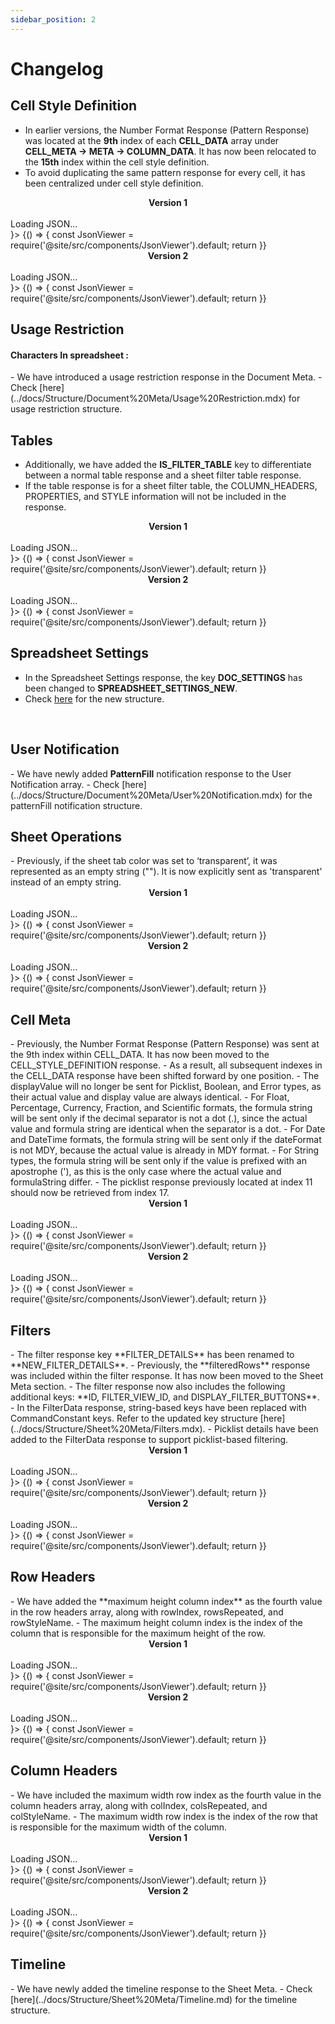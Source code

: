 ```yaml
---
sidebar_position: 2
---
```



# Changelog

<Tabs>
<TabItem value="documentMeta" label="Document Meta">

<h2>Cell Style Definition</h2>

- In earlier versions, the Number Format Response (Pattern Response) was located at the **9th** index of each **CELL_DATA** array under **CELL_META -> META -> COLUMN_DATA**. It has now been relocated to the **15th** index within the cell style definition.
- To avoid duplicating the same pattern response for every cell, it has been centralized under cell style definition.
<div style={{ display: 'flex', gap: '20px'}}>
  <div style={{ flex: 1}}>
    <center><b>Version 1</b></center>
    <br/>
    <BrowserOnly fallback={<div>Loading JSON...</div>}>
      {() => {
        const JsonViewer = require('@site/src/components/JsonViewer').default;
        return <JsonViewer data={{
        "CELLSTYLES_DEFINITION": {
        "__operation_type__": {
            "ce3": [
                "#85c1e9",
                "#763e8d",
                18,
                "Lato",
                "bold",
                "italic",
                "solid",
                "solid",
                "wrap",
                "start",
                "middle",
                [
                    "0.0138in solid #000000",
                    "0.0138in solid #000000",
                    "0.0138in solid #000000",
                    "0.0138in solid #000000"
                ],
                "45",
                "2",
                "Lato"
            ]
        }
    }
    }} />
      }}
    </BrowserOnly>
  </div>
  <div style={{ flex: 1 }}>
    <center><b>Version 2</b></center>
    <br/>
    <BrowserOnly fallback={<div>Loading JSON...</div>}>
      {() => {
        const JsonViewer = require('@site/src/components/JsonViewer').default;
        return <JsonViewer data={{
        "CELLSTYLES_DEFINITION": {
        "__operation_type__": {
            "ce3": [
                "#85c1e9",
                "#763e8d",
                18,
                "Lato",
                "bold",
                "italic",
                "solid",
                "solid",
                "wrap",
                "start",
                "middle",
                [
                    "0.0138in solid #000000",
                    "0.0138in solid #000000",
                    "0.0138in solid #000000",
                    "0.0138in solid #000000"
                ],
                "45",
                "2",
                "Lato",
                {
                    "FORMATTYPE": "ACCOUNTING",
                    "FORMATSTRING": "%5B%3E0%5D_%28%5B%24en-US%5D*%20%23%2C%23%230.00_%29%3B%5B%3C0%5D_%28%5B%24en-US%5D*%20%28%23%2C%23%230.00%29%3B_%28%5B%24en-US%5D*%20%22-%22%23%3F%3F_%29%3B_%28%40_%29",
                    "DECIMALS": 2,
                    "LEADINGZEROES": 1,
                    "ISGROUPINGUSED": true,
                    "ISCUSTOM": false
                }
            ]
        }
    }
    }} />
      }}
    </BrowserOnly>
  </div>
</div>
<br/>

<h2>Usage Restriction</h2>

<h4>Characters In spreadsheet :</h4>
- We have introduced a usage restriction response in the Document Meta.
- Check [here](../docs/Structure/Document%20Meta/Usage%20Restriction.mdx) for usage restriction structure.
<br/>

<h2>Tables</h2>

- Additionally, we have added the **IS_FILTER_TABLE** key to differentiate between a normal table response and a sheet filter table response.
- If the table response is for a sheet filter table, the COLUMN_HEADERS, PROPERTIES, and STYLE information will not be included in the response.
<div style={{ display: 'flex', gap: '20px'}}>
  <div style={{ flex: 1}}>
    <center><b>Version 1</b></center>
    <br/>
    <BrowserOnly fallback={<div>Loading JSON...</div>}>
    {() => {
        const JsonViewer = require('@site/src/components/JsonViewer').default;
        return <JsonViewer data={{
            "TABLE": {
            "__operation_type__": [
                {
                    "COLUMN_HEADERS" : [
                        "A",
                        "B"
                    ],
                    "RESIZE": false,
                    "RANGES": [
                        "0#",
                        3,
                        4,
                        8,
                        6
                    ],
                    "ID": 0,
                    "PROPERTIES" : [
                        1,
                        0,
                        0,
                        0,
                        1,
                        0
                    ],
                    "STYLE" : "Table1 Style",
                    "NAME": "Table1"
                }
            ]
        }
        }} />
    }}
    </BrowserOnly>
  </div>
  <div style={{ flex: 1 }}>
    <center><b>Version 2</b></center>
    <br/>
    <BrowserOnly fallback={<div>Loading JSON...</div>}>
    {() => {
        const JsonViewer = require('@site/src/components/JsonViewer').default;
        return <JsonViewer data={{
            "TABLE": {
            "__operation_type__": [
                {
                    "COLUMN_HEADERS" : [
                        "A",
                        "B"
                    ],
                    "RESIZE": false,
                    "RANGES": [
                        "0#",
                        3,
                        4,
                        8,
                        6
                    ],
                    "ID": 0,
                    "PROPERTIES" : [
                        1,
                        0,
                        0,
                        0,
                        1,
                        0
                    ],
                    "STYLE" : "Table1 Style",
                    "NAME": "Table1",
                    "IS_FILTER_TABLE": true
                }
            ]
        }
        }} />
        }}
    </BrowserOnly>
  </div>
</div>
<br/>

<h2>Spreadsheet Settings</h2>

- In the Spreadsheet Settings response, the key <b>DOC_SETTINGS</b> has been changed to <b>SPREADSHEET_SETTINGS_NEW</b>.
- Check [here](../docs/Structure/Document%20Meta/Spreadsheet%20Settings.md) for the new structure.
<br/>

<h2>User Notification</h2>
- We have newly added <b>PatternFill</b> notification response to the User Notification array.
- Check [here](../docs/Structure/Document%20Meta/User%20Notification.mdx) for the patternFill notification structure.
<br/>

<h2>Sheet Operations</h2>
- Previously, if the sheet tab color was set to ‘transparent’, it was represented as an empty string (""). It is now explicitly sent as 'transparent' instead of an empty string.
<div style={{ display: 'flex', gap: '20px'}}>
  <div style={{ flex: 1}}>
    <center><b>Version 1</b></center>
    <br/>
    <BrowserOnly fallback={<div>Loading JSON...</div>}>
    {() => {
        const JsonViewer = require('@site/src/components/JsonViewer').default;
        return <JsonViewer data={{
        "WORKSHEETS": {
            "INSERT": [
                [
                    "0#",
                    "Sheet1",
                    0,
                    "",
                    false
                ]
            ]
        }
    }} />
    }}
 </BrowserOnly>
  </div>
  <div style={{ flex: 1 }}>
    <center><b>Version 2</b></center>
    <br/>
    <BrowserOnly fallback={<div>Loading JSON...</div>}>
    {() => {
        const JsonViewer = require('@site/src/components/JsonViewer').default;
        return <JsonViewer data={{
        "WORKSHEETS": {
            "INSERT": [
                [
                    "0#",
                    "Sheet1",
                    0,
                    "transparent",
                    false
                ]
            ]
        }
    }} />
    }}
 </BrowserOnly>
  </div>
</div>
</TabItem>

<TabItem value="sheetMeta" label="Sheet Meta">

<h2>Cell Meta</h2>
- Previously, the Number Format Response (Pattern Response) was sent at the 9th index within CELL_DATA. It has now been moved to the CELL_STYLE_DEFINITION response.
- As a result, all subsequent indexes in the CELL_DATA response have been shifted forward by one position.
- The displayValue will no longer be sent for Picklist, Boolean, and Error types, as their actual value and display value are always identical.
- For Float, Percentage, Currency, Fraction, and Scientific formats, the formula string will be sent only if the decimal separator is not a dot (.), since the actual value and formula string are identical when the separator is a dot.
- For Date and DateTime formats, the formula string will be sent only if the dateFormat is not MDY, because the actual value is already in MDY format.
- For String types, the formula string will be sent only if the value is prefixed with an apostrophe ('), as this is the only case where the actual value and formulaString differ.
- The picklist response previously located at index 11 should now be retrieved from index 17.
<div style={{ display: 'flex', gap: '20px'}}>
  <div style={{ flex: 1}}>
    <center><b>Version 1</b></center>
    <br/>
    <BrowserOnly fallback={<div>Loading JSON...</div>}>
    {() => {
        const JsonViewer = require('@site/src/components/JsonViewer').default;
        return <JsonViewer data={{
            "CELL_META": {
            "META": {
                "ROW_DATA": [
                    [
                        28,
                        1,
                        "0"
                    ]
                ],
                "COLUMN_DATA": {
                    "0": [
                        [
                            4,
                            1,
                            [
                                "'Yet to start\nBlocked'",
                                "''",
                                "'=D26'",
                                "",
                                [],
                                [],
                                "",
                                "STRING",
                                "",
                                {},
                                1,
                                0,
                                [],
                                -1,
                                "",
                                [],
                                0,
                                [],
                                [
                                    0,
                                    [
                                        0,
                                        1
                                    ]
                                ],
                                [],
                                {},
                                {
                                    "PL_LIST": [
                                        {
                                            "COLOR": {
                                                "hexColor": "#563b30"
                                            },
                                            "BG_COLOR": {
                                                "hexColor": "#e8dbd6"
                                            },
                                            "DISPLAY_STRING": "Yet to start"
                                        },
                                        {
                                            "COLOR": {
                                                "hexColor": "#606620"
                                            },
                                            "BG_COLOR": {
                                                "hexColor": "#edf0cf"
                                            },
                                            "DISPLAY_STRING": "Blocked"
                                        }
                                    ],
                                    "STACK_DIRECTION": "vrt"
                                },
                                0
                            ]
                        ]
                    ]
                }
            }
        }
        }} />
        }}
    </BrowserOnly>
  </div>
  <div style={{ flex: 1 }}>
    <center><b>Version 2</b></center>
    <br/>
    <BrowserOnly fallback={<div>Loading JSON...</div>}>
    {() => {
        const JsonViewer = require('@site/src/components/JsonViewer').default;
        return <JsonViewer data={{
            "CELL_META": {
            "META": {
                "ROW_DATA": [
                    [
                        28,
                        1,
                        "0"
                    ]
                ],
                "COLUMN_DATA": {
                    "0": [
                        [
                            4,
                            1,
                            [
                                "'Yet to start\nBlocked'",
                                "''",
                                "'=D26'",
                                "",
                                [],
                                [],
                                "",
                                "STRING",
                                "",
                                1,
                                0,
                                [],
                                -1,
                                "",
                                [],
                                0,
                                [],
                                [
                                    0,
                                    [
                                        0,
                                        1
                                    ]
                                ],
                                [],
                                {},
                                {
                                    "PL_LIST": [
                                        {
                                            "COLOR": {
                                                "hexColor": "#563b30"
                                            },
                                            "BG_COLOR": {
                                                "hexColor": "#e8dbd6"
                                            },
                                            "DISPLAY_STRING": "Yet to start"
                                        },
                                        {
                                            "COLOR": {
                                                "hexColor": "#606620"
                                            },
                                            "BG_COLOR": {
                                                "hexColor": "#edf0cf"
                                            },
                                            "DISPLAY_STRING": "Blocked"
                                        }
                                    ],
                                    "STACK_DIRECTION": "vrt"
                                },
                                0
                            ]
                        ]
                    ]
                }
            }
        }
        }} />
        }}
    </BrowserOnly>
  </div>
</div>
<br/>

<h2>Filters</h2>
- The filter response key **FILTER_DETAILS** has been renamed to **NEW_FILTER_DETAILS**.
- Previously, the **filteredRows** response was included within the filter response. It has now been moved to the Sheet Meta section.
- The filter response now also includes the following additional keys: **ID, FILTER_VIEW_ID, and DISPLAY_FILTER_BUTTONS**.
- In the FilterData response, string-based keys have been replaced with CommandConstant keys. Refer to the updated key structure [here](../docs/Structure/Sheet%20Meta/Filters.mdx).
- Picklist details have been added to the FilterData response to support picklist-based filtering.
<div style={{ display: 'flex', gap: '20px'}}>
  <div style={{ flex: 1}}>
    <center><b>Version 1</b></center>
    <br/>
    <BrowserOnly fallback={<div>Loading JSON...</div>}>
    {() => {
        const JsonViewer = require('@site/src/components/JsonViewer').default;
        return <JsonViewer data={{
        "SHEET_META" : {
            "FILTER_DETAILS": [
            {
                "ASSOCIATED_SHEET_NAME": "0#",
                "FILTER_RANGE": [
                    3,
                    4,
                    8,
                    6
                ],
                "FILTER_CRITERIA_APPLIED_COLS": [
                    4
                ],
                "TOGGLE_FILTER": false,
                "FILTERED_ROWS": [
                    [
                        5,
                        1,
                        "ro1"
                    ]
                ]
            }
            ]
        }
        }} />
        }}
    </BrowserOnly>
  </div>
  <div style={{ flex: 1 }}>
    <center><b>Version 2</b></center>
    <br/>
    <BrowserOnly fallback={<div>Loading JSON...</div>}>
    {() => {
        const JsonViewer = require('@site/src/components/JsonViewer').default;
        return <JsonViewer data={{
        "SHEET_META": {
            "NEW_FILTER_DETAILS": [
            {
                "ASSOCIATED_SHEET_NAME": "0#",
                "FILTER_RANGE": [
                    3,
                    4,
                    8,
                    6
                ],
                "FILTER_CRITERIA_APPLIED_COLS": [
                    4
                ],
                "TOGGLE_FILTER": false,
                "ID": 0,
                "FILTER_VIEW_ID": 100,
                "DISPLAY_FILTER_BUTTONS" : true
            }
            ],
            "FILTERED_ROWS": [
                [
                    5,
                    1,
                    "ro1"
                ]
            ],
            "FILTERED_ROW_COUNT" : 2
        }
        }} />
        }}
    </BrowserOnly>
  </div>
</div>
<br/>

<h2>Row Headers</h2>
- We have added the **maximum height column index** as the fourth value in the row headers array, along with rowIndex, rowsRepeated, and rowStyleName.
- The maximum height column index is the index of the column that is responsible for the maximum height of the row.
<div style={{ display: 'flex', gap: '20px'}}>
  <div style={{ flex: 1}}>
    <center><b>Version 1</b></center>
    <br/>
    <BrowserOnly fallback={<div>Loading JSON...</div>}>
    {() => {
        const JsonViewer = require('@site/src/components/JsonViewer').default;
        return <JsonViewer data={{
            "ROW_HEADERS": {
        "META": [
            [
                0,
                1,
                "ro2"
            ]
        ]
    }
    }} />
    }}
</BrowserOnly>
  </div>
  <div style={{ flex: 1 }}>
    <center><b>Version 2</b></center>
    <br/>
    <BrowserOnly fallback={<div>Loading JSON...</div>}>
    {() => {
        const JsonViewer = require('@site/src/components/JsonViewer').default;
        return <JsonViewer data={{
            "ROW_HEADERS": {
        "META": [
            [
                0,
                1,
                "ro2",
                -1
            ]
        ]
    }
    }} />
    }}
</BrowserOnly>
  </div>
</div>
<br/>

<h2>Column Headers</h2>
- We have included the maximum width row index as the fourth value in the column headers array, along with colIndex, colsRepeated, and colStyleName.
- The maximum width row index is the index of the row that is responsible for the maximum width of the column.
<div style={{ display: 'flex', gap: '20px'}}>
  <div style={{ flex: 1}}>
    <center><b>Version 1</b></center>
    <br/>
    <BrowserOnly fallback={<div>Loading JSON...</div>}>
    {() => {
        const JsonViewer = require('@site/src/components/JsonViewer').default;
        return <JsonViewer data={{
            "COLUMN_HEADERS": {
        "META": [
            [
                0,
                1,
                "co1"
            ]
        ]
    }
    }} />
    }}
</BrowserOnly>
  </div>
  <div style={{ flex: 1 }}>
    <center><b>Version 2</b></center>
    <br/>
    <BrowserOnly fallback={<div>Loading JSON...</div>}>
    {() => {
        const JsonViewer = require('@site/src/components/JsonViewer').default;
        return <JsonViewer data={{
            "COLUMN_HEADERS": {
        "META": [
            [
                0,
                1,
                "co1",
                -1
            ]
        ]
    }
    }} />
    }}
</BrowserOnly>
  </div>
</div>
<br/>

<h2> Timeline</h2>
- We have newly added the timeline response to the Sheet Meta.
- Check [here](../docs/Structure/Sheet%20Meta/Timeline.md) for the timeline structure.
</TabItem>

</Tabs>